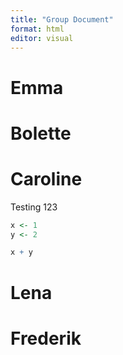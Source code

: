 ```yaml
---
title: "Group Document"
format: html
editor: visual
---
```


# Emma

# Bolette

# Caroline

Testing 123

```r
x <- 1
y <- 2

x + y
```

# Lena

# Frederik
